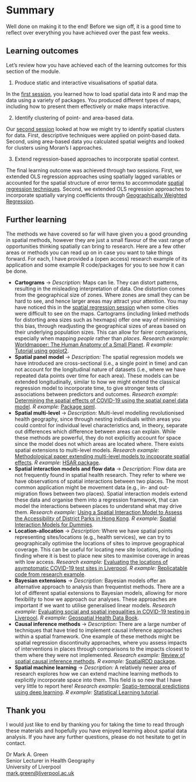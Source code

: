 # Summary {#summary}

Well done on making it to the end! Before we sign off, it is a good time to reflect over everything you have achieved over the past few weeks.

## Learning outcomes

Let's review how you have achieved each of the learning outcomes for this section of the module.

1. Produce static and interactive visualisations of spatial data.

In the [first session](#intro), you learned how to load spatial data into R and map the data using a variety of packages. You produced different types of maps, including how to present them effectively or make maps interactive.

2. Identify clustering of point- and area-based data.

Our [second session](#cluster) looked at how we might try to identify spatial clusters for data. First, descriptive techniques were applied on point-based data. Second, using area-based data you calculated spatial weights and looked for clusters using Moran's I approaches.

3. Extend regression-based approaches to incorporate spatial context.

The final learning outcome was achieved through two sessions. First, we extended OLS regression approaches using spatially lagged variables or accounted for the spatial structure of error terms to accommodate [spatial regression techniques](#spatreg). Second, we extended OLS regression approaches to incorporate spatially varying coefficients through [Geographically Weighted Regression](#gwr).

## Further learning

The methods we have covered so far will have given you a good grounding in spatial methods, however they are just a small flavour of the vast range of opportunities thinking spatially can bring to research. Here are a few other areas or methods you can read up on in case you want to take things forward. For each, I have provided a (open access) research example of its application and some example R code/packages for you to see how it can be done.

* **Cartograms** -> *Description:* Maps can lie. They can distort patterns, resulting in the misleading interpretation of data. One distortion comes from the geographical size of zones. Where zones are small they can be hard to see, and hence larger areas may attract your attention. You may have noticed this in the [spatial regression session](#spatreg) when some cities were difficult to see on the maps. Cartograms (including linked methods for distorting area sizes such as hexmaps) offer one way of minimising this bias, through readjusting the geographical sizes of areas based on their underlying population sizes. This can allow for fairer comparisons, especially when mapping *people* rather than *places*. *Research example:* [Worldmapper: The Human Anatomy of a Small Planet](https://journals.plos.org/plosmedicine/article?id=10.1371/journal.pmed.0040001). *R example:* [Tutorial using ggplot2](https://r-charts.com/spatial/cartogram-ggplot2/).
* **Spatial panel model** -> *Description:* The spatial regression models we have introduced are cross-sectional (i.e., a single point in time) and can not account for the longitudinal nature of datasets (i.e., where we have repeated data points over time for each area). These models can be extended longitudinally, similar to how we might extend the classical regression model to incorporate time, to give stronger tests of associations between predictors and outcomes. *Research example:* [Determining the spatial effects of COVID-19 using the spatial panel data model](https://www.ncbi.nlm.nih.gov/pmc/articles/PMC7139267/). *R example:* [Package spml](http://www.jstatsoft.org/v47/i01/).
* **Spatial multi-level** -> *Description:* Multi-level modelling revolutionised health geography, since through nesting individuals within areas you could control for individual level characteristics and, in theory, separate out differences which difference between areas can explain. While these methods are powerful, they do not explicitly account for space since the model does not which areas are located where. There exists spatial extensions to multi-level models. *Research example:* [Methodological paper extending multi-level models to incoporate spatial effects](https://journals.plos.org/plosone/article?id=10.1371/journal.pone.0130761). *R example:* [HSAR package](https://cran.r-project.org/web/packages/HSAR/HSAR.pdf).
* **Spatial interaction models and flow data** -> *Description:* Flow data are not frequently found in spatial health research. They refer to where we have observations of spatial interactions between two places. The most common application might be movement data (e.g., in- and out-migration flows between two places). Spatial interaction models extend these data and organise them into a regression framework, that can model the interactions between places to understand what may drive them. *Research example:* [Using a Spatial Interaction Model to Assess the Accessibility of District Parks in Hong Kong](https://www.mdpi.com/2071-1050/9/11/1924). *R example:* [Spatial Interaction Models for Dummies](https://rpubs.com/adam_dennett/257231).
* **Location-allocation** -> *Description:* Where we have spatial points representing sites/locations (e.g., health services), we can try to geographically optimise the locations of sites to improve geographical coverage. This can be useful for locating new site locations, including finding where it is best to place new sites to maximise coverage in areas with low access. *Research example:* [Evaluating the locations of asymptomatic COVID-19 test sites in Liverpool](https://extra.shu.ac.uk/ppp-online/wp-content/uploads/2021/04/thinking-spatially-roll-out-testing-liverpool.pdf). *R example:* [Replicatable code from research example](https://github.com/markagreen/mapping_test_accessibility/blob/main/scripts/location_allocation_model.R).
* **Bayesian extensions** -> *Description:* Bayesian models offer an alternative approach to analysis than frequentist methods. There are a lot of different spatial extensions to Bayesian models, allowing for more flexibility to how we approach our analyses. These approaches are important if we want to utilise generalised linear models. *Research example:* [Evaluating social and spatial inequalities in COVID-19 testing in Liverpool](https://www.sciencedirect.com/science/article/pii/S2666776221000843). *R example:* [Geospatial Health Data Book](https://www.paulamoraga.com/book-geospatial/).
* **Causal inference methods** -> *Description:* There are a large number of techniques that have tried to implement causal inference approaches within a spatial framework. One example of these methods might be spatial regression discontinuity approaches, where you assess impacts of interventions in places through comparisons to the impacts closest to them where they were not implemented. *Research example:* [Review of spatial causal inference methods](https://arxiv.org/abs/2007.02714). *R example:* [SpatialRDD package](https://github.com/axlehner/SpatialRDD).
* **Spatial machine learning** -> *Description:* A relatively newer area of research explores how we can extend machine learning methods to explicitly incorporate space into them. This field is so new that I have very little to report here! *Research example:* [Spatio-temporal predictions using deep learning](https://www.nature.com/articles/s41598-020-79148-7). *R example:* [Statistical Learning tutorial](https://geocompr.robinlovelace.net/spatial-cv.html).

## Thank you

I would just like to end by thanking you for taking the time to read through these materials and hopefully you have enjoyed learning about spatial data analysis. If you have any further questions, please do not hesitate to get in contact.

Dr Mark A. Green \
Senior Lecturer in Health Geography \
University of Liverpool \
<mark.green@liverpool.ac.uk>